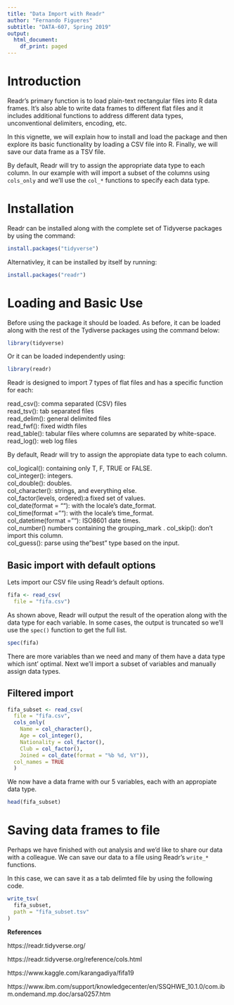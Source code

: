 ```yaml
---
title: "Data Import with Readr"
author: "Fernando Figueres"
subtitle: "DATA-607, Spring 2019"
output:
  html_document:
    df_print: paged
---
```


# Introduction

Readr's primary function is to load plain-text rectangular files into R data frames. It's also able to write data frames to different flat files and it includes additional functions to address different data types, unconventional delimiters, encoding, etc.

In this vignette, we will explain how to install and load the package and then explore its basic functionality by loading a CSV file into R. Finally, we will save our data frame as a TSV file.

By default, Readr will try to assign the appropriate data type to each column. In our example with will import a subset of the columns using `cols_only` and we'll use the `col_*` functions to specify each data type.

# Installation

Readr can be installed along with the complete set of Tidyverse packages by using the command:

```r
install.packages("tidyverse")
```

Alternativley, it can be installed by itself by running:

```r
install.packages("readr")
```

# Loading and Basic Use

Before using the package it should be loaded. As before, it can be loaded along with the rest of the Tydiverse packages using the command below:

```r
library(tidyverse)
```

Or it can be loaded independently using:

```r
library(readr)
```

Readr is designed to import 7 types of flat files and has a specific function for each:

read_csv(): comma separated (CSV) files  
read_tsv(): tab separated files  
read_delim(): general delimited files  
read_fwf(): fixed width files  
read_table(): tabular files where columns are separated by white-space.  
read_log(): web log files  

By default, Readr will try to assign the appropiate data type to each column. 

col_logical(): containing only T, F, TRUE or FALSE.  
col_integer(): integers.  
col_double(): doubles.  
col_character(): strings, and everything else.  
col_factor(levels, ordered):a fixed set of values.  
col_date(format = ""): with the locale's date_format.  
col_time(format = ""): with the locale's time_format.  
col_datetime(format = ""): ISO8601 date times.  
col_number() numbers containing the grouping_mark  .
col_skip(): don't import this column.  
col_guess(): parse using the "best" type based on the input.  

## Basic import with default options

Lets import our CSV file using Readr's default options.

```r
fifa <- read_csv(
  file = "fifa.csv")
```
As shown above, Readr will output the result of the operation along with the data type for each variable. In some cases, the output is truncated so we'll use the `spec()` function to get the full list.

```r
spec(fifa)
```

There are more variables than we need and many of them have a data type which isnt' optimal. Next we'll import a subset of variables and manually assign data types.

## Filtered import

```r
fifa_subset <- read_csv(
  file = "fifa.csv",
  cols_only(
    Name = col_character(),
    Age = col_integer(),
    Nationality = col_factor(),
    Club = col_factor(),
    Joined = col_date(format = "%b %d, %Y")),
  col_names = TRUE
  )
```

We now have a data frame with our 5 variables, each with an appropiate data type.

```r
head(fifa_subset)
```

# Saving data frames to file

Perhaps we have finished with out analysis and we'd like to share our data with a colleague. We can save our data to a file using Readr's `write_*` functions.

In this case, we can save it as a tab delimted file by using the following code.

```r
write_tsv(
  fifa_subset,
  path = "fifa_subset.tsv"
)
```



**References**

https://readr.tidyverse.org/

https://readr.tidyverse.org/reference/cols.html

https://www.kaggle.com/karangadiya/fifa19

https://www.ibm.com/support/knowledgecenter/en/SSQHWE_10.1.0/com.ibm.ondemand.mp.doc/arsa0257.htm

